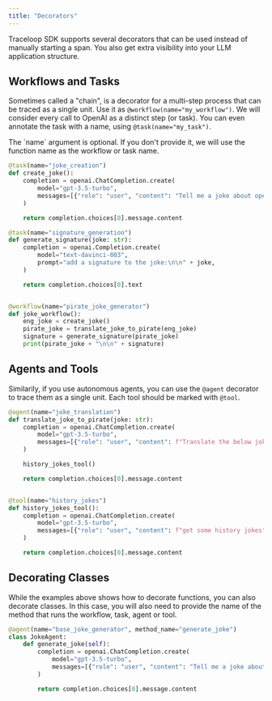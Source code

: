 ```yaml
---
title: "Decorators"
---
```


Traceloop SDK supports several decorators that can be used instead of manually starting a span.
You also get extra visibility into your LLM application structure.

## Workflows and Tasks

Sometimes called a "chain", is a decorator for a multi-step process that can be traced as a single unit.
Use it as `@workflow(name="my_workflow")`.
We will consider every call to OpenAI as a distinct step (or task). You can even annotate the task with a name, using `@task(name="my_task")`.

<Tip>
  The `name` argument is optional. If you don't provide it, we will use the
  function name as the workflow or task name.
</Tip>

```python
@task(name="joke_creation")
def create_joke():
    completion = openai.ChatCompletion.create(
        model="gpt-3.5-turbo",
        messages=[{"role": "user", "content": "Tell me a joke about opentelemetry"}],
    )

    return completion.choices[0].message.content

@task(name="signature_generation")
def generate_signature(joke: str):
    completion = openai.Completion.create(
        model="text-davinci-003",
        prompt="add a signature to the joke:\n\n" + joke,
    )

    return completion.choices[0].text


@workflow(name="pirate_joke_generator")
def joke_workflow():
    eng_joke = create_joke()
    pirate_joke = translate_joke_to_pirate(eng_joke)
    signature = generate_signature(pirate_joke)
    print(pirate_joke + "\n\n" + signature)
```

## Agents and Tools

Similarily, if you use autonomous agents, you can use the `@agent` decorator to trace them as a single unit.
Each tool should be marked with `@tool`.

```python
@agent(name="joke_translation")
def translate_joke_to_pirate(joke: str):
    completion = openai.ChatCompletion.create(
        model="gpt-3.5-turbo",
        messages=[{"role": "user", "content": f"Translate the below joke to pirate-like english:\n\n{joke}"}],
    )

    history_jokes_tool()

    return completion.choices[0].message.content


@tool(name="history_jokes")
def history_jokes_tool():
    completion = openai.ChatCompletion.create(
        model="gpt-3.5-turbo",
        messages=[{"role": "user", "content": f"get some history jokes"}],
    )

    return completion.choices[0].message.content
```

## Decorating Classes

While the examples above shows how to decorate functions, you can also decorate classes.
In this case, you will also need to provide the name of the method that runs the workflow, task, agent or tool.

```python
@agent(name="base_joke_generator", method_name="generate_joke")
class JokeAgent:
    def generate_joke(self):
        completion = openai.ChatCompletion.create(
            model="gpt-3.5-turbo",
            messages=[{"role": "user", "content": "Tell me a joke about Traceloop"}],
        )

        return completion.choices[0].message.content
```
